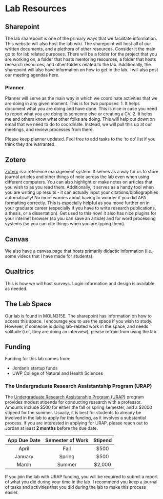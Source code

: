 # Lab Resources

## Sharepoint
The lab sharepoint is one of the primary ways that we facilitate information. This website will also host the lab wiki. The sharepoint will host all of our written documents, and a plethora of other resources. Consider it the main go to for lab related purposes. There will be a folder for the project that you are working on, a folder that hosts mentoring resources, a folder that hosts research resources, and other folders related to the lab. Additionally, the sharepoint will also have information on how to get in the lab. I will also post our meeting agendas here.

### Planner
Planner will serve as the main way in which we coordinate activities that we are doing in any given moment. This is for two purposes:
1. It helps document what you are doing and have done. This is nice in case you need to report what you are doing to someone else or creating a CV.
2. It helps me and others know what other folks are doing. This will help cut down on email that we need to do to coordinate. Instead, we will pull this up at our meetings, and review processes from there.

Please keep planner updated. Feel free to add tasks to the 'to do' list if you think they are warranted.

## Zotero 

[Zotero](https://www.zotero.org/) is a reference management system. It serves as a way for us to store journal articles and other things of note across the lab even when using different computers. You can also highlight or make notes on articles that you wish to as you read them. Additionally, it serves as a handy tool when you are writing up results - it can actually input your citations/bibliographies automatically! No more worries about having to wonder if you did APA formatting correctly. This is especially helpful as you move further on in your graduate career (especially if you have to write research publications, a thesis, or a dissertation). Get used to this now! It also has nice plugins for your internet browser (so you can save an article) and for word processing systems (so you can cite things when you are typing them).

## Canvas 

We also have a canvas page that hosts primarily didactic information (i.e., some videos that I have made for students).

## Qualtrics

This is how we will host surveys. Login information and design is available as needed.

## The Lab Space

Our lab is found in MOLN315E. The sharepoint has information on how to access this space. I encourage you to use the space if you wish to study. However, if someone is doing lab-related work in the space, and needs solitude (i.e., they are doing an interview), please refrain from using the lab.  

## Funding

Funding for this lab comes from:

- Jordan's startup funds
- UWP College of Natural and Health Sciences

### The Undergraduate Research Assistantship Program (URAP) {#URAP}

The [Undergraduate Research Assistanship Program (URAP)](https://www.uwp.edu/explore/offices/researchadmin/urap.cfm) program provides modest stipends for conducting research with a professor. Amounts include \$500 for either the fall or spring semester, and a \$2000 stipend for the summer. Usually, it is best for students to already be involved in the lab to apply for this funding, as it involves a substantial process. If you are interested in applying for URAP, please reach out to Jordan at least **2 months** before the due date.

  App Due Date      Semester of Work      Stipend
----------------  --------------------  -----------
    April                Fall              $500
    January              Spring            $500
    March                Summer            $2,000

If you join the lab with URAP funding, you will be required to submit a report of what you did during your time in the lab. I recommend you keep a journal of tasks and activities that you did during the lab to make this process easier. 